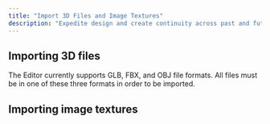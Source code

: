 ```yaml
---
title: "Import 3D Files and Image Textures"
description: "Expedite design and create continuity across past and future prototypes by using existing 3D models in Editor scenes."
---
```


## Importing 3D files

<AccordionGroup>
  <Accordion title="Supported file formats" defaultOpen={false}>
    The Editor currently supports GLB, FBX, and OBJ file formats. All files must be in one of these three formats in order to be imported.&#x20;
  </Accordion>

  <Accordion title="Textures" defaultOpen={false} />

  <Accordion title="Surfaces" defaultOpen={false} />
</AccordionGroup>

## Importing image textures

<AccordionGroup>
  <Accordion title="Supported maps" defaultOpen={false} />

  <Accordion title="Uploading instructions" defaultOpen={false} />
</AccordionGroup>

##
